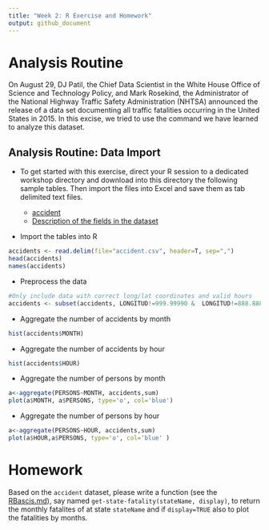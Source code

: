 ```yaml
---
title: "Week 2: R Exercise and Homework"
output: github_document
---
```


# Analysis Routine

On August 29, DJ Patil, the Chief Data Scientist in the White House Office
of Science and Technology Policy, and Mark Rosekind, the Administrator of
the National Highway Traffic Safety Administration (NHTSA) announced the
release of a data set documenting all traffic fatalities occurring in the
United States in 2015. In this excise, we tried to use the command we have
learned to analyze this dataset.

## Analysis Routine: Data Import

- To get started with this exercise, direct your R session to a dedicated
workshop directory and download into this directory the following sample
tables. Then import the files into Excel and save them as tab delimited
text files.

    - [accident](./accident.csv)
    - [Description of the fields in the dataset](ftp://ftp.nhtsa.dot.gov/FARS/FARS-DOC/Analytical User Guide/USERGUIDE-2015.pdf)

- Import the tables into R

```r
accidents <- read.delim(file="accident.csv", header=T, sep=",") 
head(accidents)
names(accidents)
``` 
- Preprocess the data

```r
#Only include data with correct long/lat coordinates and valid hours
accidents <- subset(accidents, LONGITUD!=999.99990 &  LONGITUD!=888.88880 & LONGITUD!=777.77770 & HOUR<30)
``` 

- Aggregate the number of accidents by month 

```r
hist(accidents$MONTH)
``` 

- Aggregate the number of accidents by hour 

```r
hist(accidents$HOUR)
``` 

- Aggregate the number of persons by month

```r
a<-aggregate(PERSONS~MONTH, accidents,sum)
plot(a$MONTH, a$PERSONS, type='o', col='blue')
``` 

- Aggregate the number of persons by hour

```r
a<-aggregate(PERSONS~HOUR, accidents,sum)
plot(a$HOUR,a$PERSONS, type='o', col='blue' )
``` 

# Homework

Based on the `accident` dataset, please write a function (see the
							  [RBascis.md](./RBasics.md)),
say named `get-state-fatality(stateName, display)`, to return the monthly
fatalites of at state `stateName` and if `display=TRUE` also to plot the
fatalities by months. 


